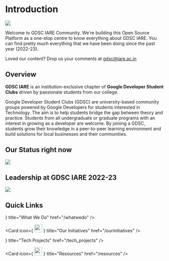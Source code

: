 
# Introduction

![](../public/images/left_aligned_banner.png)
 
Welcome to GDSC IARE Community. We're building this Open Source Platform as a one-stop centre to know everything about GDSC IARE. You can find pretty much everything that we have been doing since the past year (2022-23). 

Loved our content? Drop us your comments at [gdsc@iare.ac.in](mailto:gdsc@iare.ac.in)

## Overview

**GDSC IARE** is an institution-exclusive chapter of **Google Developer Student Clubs** driven by passionate students from our college.

Google Developer Student Clubs (GDSC) are university-based community groups powered by Google Developers for students interested in Technology. The aim is to help students bridge the gap between theory and practice. Students from all undergraduate or graduate programs with an interest in growing as a developer are welcome. By joining a GDSC, students grow their knowledge in a peer-to-peer learning environment and build solutions for local businesses and their communities.

## Our Status right now

![](../public/images/status.png)

## Leadership at GDSC IARE 2022-23

![](../public/images/core_team.png)


## Quick Links

<Cards>
  <Card
    icon={
        <img src="https://em-content.zobj.net/source/microsoft-teams/363/light-bulb_1f4a1.png" width='25px' />
    }
    title="What We Do"
    href="/whatwedo"
  />

  <Card
    icon={
        <img src="https://em-content.zobj.net/source/animated-noto-color-emoji/356/sparkles_2728.gif" width='25px' />
    }
    title="Our Initiatives"
    href="/ourinitiatives"
  />
  
</Cards>
<Cards>
  <Card
    icon={
        <img src="https://em-content.zobj.net/source/microsoft-teams/363/robot_1f916.png" width='25px' />
    }
    title="Tech Projects"
    href="/tech_projects"
  />

  <Card
    icon={
        <img src="https://em-content.zobj.net/source/microsoft-teams/363/open-book_1f4d6.png" width='25px' />
    }
    title="Resources"
    href="/resources"
  />
  
</Cards>


